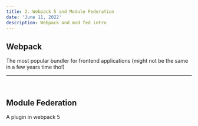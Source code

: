 ```yaml
---
title: 2. Webpack 5 and Module Federation
date: 'June 11, 2022'
description: Webpack and mod fed intro
---
```


## Webpack

The most popular bundler for frontend applications (might not be the same in a few years time tho!)

<hr />
<br />

## Module Federation

A plugin in webpack 5
